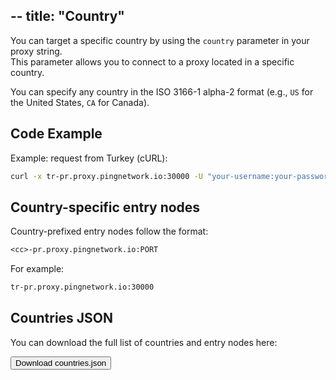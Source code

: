 --
title: "Country"
---

You can target a specific country by using the `country` parameter in your proxy string.  
This parameter allows you to connect to a proxy located in a specific country.  

You can specify any country in the ISO 3166-1 alpha-2 format (e.g., `US` for the United States, `CA` for Canada).  

## Code Example

Example: request from Turkey (cURL):

```bash
curl -x tr-pr.proxy.pingnetwork.io:30000 -U "your-username:your-password" https://ipinfo.io/json
```

## Country-specific entry nodes

Country-prefixed entry nodes follow the format:

```txt
<cc>-pr.proxy.pingnetwork.io:PORT
```

For example:

```txt
tr-pr.proxy.pingnetwork.io:30000
```

## Countries JSON

You can download the full list of countries and entry nodes here:

<Button href="/files/countries.json" download variant="primary">
  Download countries.json
</Button>
